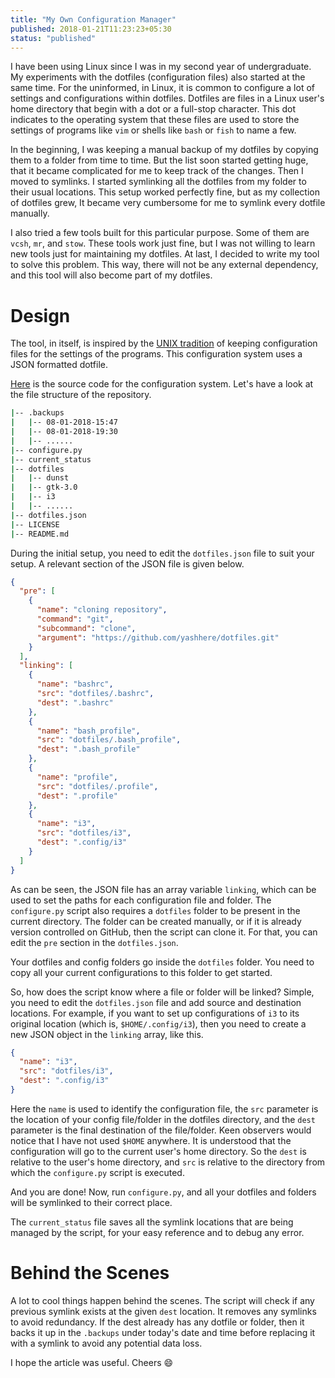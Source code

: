 ```yaml
---
title: "My Own Configuration Manager"
published: 2018-01-21T11:23:23+05:30
status: "published"
---
```


I have been using Linux since I was in my second year of undergraduate. My
experiments with the dotfiles (configuration files) also started at the same
time. For the uninformed, in Linux, it is common to configure a lot of settings
and configurations within dotfiles. Dotfiles are files in a Linux user's home
directory that begin with a dot or a full-stop character. This dot indicates to
the operating system that these files are used to store the settings of programs
like `vim` or shells like `bash` or `fish` to name a few.

In the beginning, I was keeping a manual backup of my dotfiles by copying them
to a folder from time to time. But the list soon started getting huge, that it
became complicated for me to keep track of the changes. Then I moved to
symlinks. I started symlinking all the dotfiles from my folder to their usual
locations. This setup worked perfectly fine, but as my collection of dotfiles
grew, It became very cumbersome for me to symlink every dotfile manually.

I also tried a few tools built for this particular purpose. Some of them are
`vcsh`, `mr`, and `stow`. These tools work just fine, but I was not willing to
learn new tools just for maintaining my dotfiles. At last, I decided to write my
tool to solve this problem. This way, there will not be any external dependency,
and this tool will also become part of my dotfiles.

# Design

The tool, in itself, is inspired by the
[UNIX tradition](https://en.wikipedia.org/wiki/Configuration_file#UNIX/Linux) of
keeping configuration files for the settings of the programs. This configuration
system uses a JSON formatted dotfile.

[Here](https://github.com/yashhere/ConMan) is the source code for the
configuration system. Let's have a look at the file structure of the repository.

```sh
|-- .backups
|   |-- 08-01-2018-15:47
|   |-- 08-01-2018-19:30
|   |-- ......
|-- configure.py
|-- current_status
|-- dotfiles
|   |-- dunst
|   |-- gtk-3.0
|   |-- i3
|   |-- ......
|-- dotfiles.json
|-- LICENSE
|-- README.md
```

During the initial setup, you need to edit the `dotfiles.json` file to suit your
setup. A relevant section of the JSON file is given below.

```json
{
  "pre": [
    {
      "name": "cloning repository",
      "command": "git",
      "subcommand": "clone",
      "argument": "https://github.com/yashhere/dotfiles.git"
    }
  ],
  "linking": [
    {
      "name": "bashrc",
      "src": "dotfiles/.bashrc",
      "dest": ".bashrc"
    },
    {
      "name": "bash_profile",
      "src": "dotfiles/.bash_profile",
      "dest": ".bash_profile"
    },
    {
      "name": "profile",
      "src": "dotfiles/.profile",
      "dest": ".profile"
    },
    {
      "name": "i3",
      "src": "dotfiles/i3",
      "dest": ".config/i3"
    }
  ]
}
```

As can be seen, the JSON file has an array variable `linking`, which can be used
to set the paths for each configuration file and folder. The `configure.py`
script also requires a `dotfiles` folder to be present in the current directory.
The folder can be created manually, or if it is already version controlled on
GitHub, then the script can clone it. For that, you can edit the `pre` section
in the `dotfiles.json`.

Your dotfiles and config folders go inside the `dotfiles` folder. You need to
copy all your current configurations to this folder to get started.

So, how does the script know where a file or folder will be linked? Simple, you
need to edit the `dotfiles.json` file and add source and destination locations.
For example, if you want to set up configurations of `i3` to its original
location (which is, `$HOME/.config/i3`), then you need to create a new JSON
object in the `linking` array, like this.

```json
{
  "name": "i3",
  "src": "dotfiles/i3",
  "dest": ".config/i3"
}
```

Here the `name` is used to identify the configuration file, the `src` parameter
is the location of your config file/folder in the dotfiles directory, and the
`dest` parameter is the final destination of the file/folder. Keen observers
would notice that I have not used `$HOME` anywhere. It is understood that the
configuration will go to the current user's home directory. So the `dest` is
relative to the user's home directory, and `src` is relative to the directory
from which the `configure.py` script is executed.

And you are done! Now, run `configure.py`, and all your dotfiles and folders
will be symlinked to their correct place.

The `current_status` file saves all the symlink locations that are being managed
by the script, for your easy reference and to debug any error.

# Behind the Scenes

A lot to cool things happen behind the scenes. The script will check if any
previous symlink exists at the given `dest` location. It removes any symlinks to
avoid redundancy. If the dest already has any dotfile or folder, then it backs
it up in the `.backups` under today's date and time before replacing it with a
symlink to avoid any potential data loss.

I hope the article was useful. Cheers 😄
